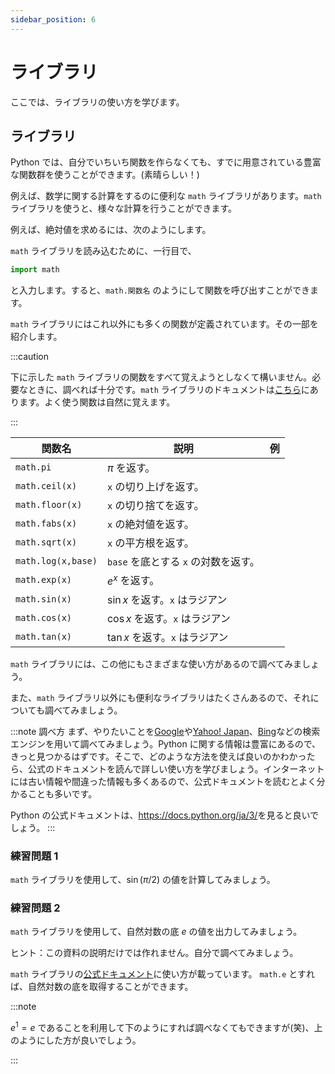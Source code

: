 ```yaml
---
sidebar_position: 6
---
```



# ライブラリ

ここでは、ライブラリの使い方を学びます。

## ライブラリ

Python では、自分でいちいち関数を作らなくても、すでに用意されている豊富な関数群を使うことができます。(素晴らしい！)

例えば、数学に関する計算をするのに便利な `math` ライブラリがあります。`math` ライブラリを使うと、様々な計算を行うことができます。

例えば、絶対値を求めるには、次のようにします。

<ViewSource path="/library/fabs.ipynb" />

`math` ライブラリを読み込むために、一行目で、

```python
import math
```

と入力します。すると、`math.関数名` のようにして関数を呼び出すことができます。

`math` ライブラリにはこれ以外にも多くの関数が定義されています。その一部を紹介します。

:::caution

下に示した `math` ライブラリの関数をすべて覚えようとしなくて構いません。必要なときに、調べれば十分です。`math` ライブラリのドキュメントは[こちら](https://docs.python.org/ja/3/library/math.html)にあります。よく使う関数は自然に覚えます。

:::

| 関数名             | 説明                                 | 例                                         |
| ------------------ | ------------------------------------ | ------------------------------------------ |
| `math.pi`          | $\pi$ を返す。                       | <ViewSource path="/library/pi.ipynb" />    |
| `math.ceil(x)`     | `x` の切り上げを返す。               | <ViewSource path="/library/ceil.ipynb" />  |
| `math.floor(x)`    | `x` の切り捨てを返す。               | <ViewSource path="/library/floor.ipynb" /> |
| `math.fabs(x)`     | `x` の絶対値を返す。                 | <ViewSource path="/library/fabs.ipynb" />  |
| `math.sqrt(x)`     | `x` の平方根を返す。                 | <ViewSource path="/library/sqrt.ipynb" />  |
| `math.log(x,base)` | `base` を底とする `x` の対数を返す。 | <ViewSource path="/library/log.ipynb" />   |
| `math.exp(x)`      | $e^x$ を返す。                       | <ViewSource path="/library/exp.ipynb" />   |
| `math.sin(x)`      | $\sin x$ を返す。`x` はラジアン      | <ViewSource path="/library/sin.ipynb" />   |
| `math.cos(x)`      | $\cos x$ を返す。`x` はラジアン      | <ViewSource path="/library/cos.ipynb" />   |
| `math.tan(x)`      | $\tan x$ を返す。`x` はラジアン      | <ViewSource path="/library/tan.ipynb" />   |

`math` ライブラリには、この他にもさまざまな使い方があるので調べてみましょう。

また、`math` ライブラリ以外にも便利なライブラリはたくさんあるので、それについても調べてみましょう。

:::note 調べ方
まず、やりたいことを[Google](https://www.google.co.jp/)や[Yahoo! Japan](https://www.yahoo.co.jp/)、[Bing](https://www.bing.com/?cc=jp)などの検索エンジンを用いて調べてみましょう。Python に関する情報は豊富にあるので、きっと見つかるはずです。そこで、どのような方法を使えば良いのかわかったら、公式のドキュメントを読んで詳しい使い方を学びましょう。インターネットには古い情報や間違った情報も多くあるので、公式ドキュメントを読むとよく分かることも多いです。

Python の公式ドキュメントは、<https://docs.python.org/ja/3/>を見ると良いでしょう。
:::

### 練習問題 1

`math` ライブラリを使用して、$\sin (\pi/2)$ の値を計算してみましょう。

<Answer>
  <ViewSource path="/library/sin_90.ipynb" />
</Answer>

### 練習問題 2

`math` ライブラリを使用して、自然対数の底 $e$ の値を出力してみましょう。

ヒント：この資料の説明だけでは作れません。自分で調べてみましょう。

<Answer>

`math` ライブラリの[公式ドキュメント](https://docs.python.org/ja/3/library/math.html#constants)に使い方が載っています。
`math.e` とすれば、自然対数の底を取得することができます。

<ViewSource path="/library/calc_e.ipynb" />

:::note

$e^1 = e$ であることを利用して下のようにすれば調べなくてもできますが(笑)、上のようにした方が良いでしょう。

<ViewSource path="/library/calc_e_2.ipynb" />

:::

</Answer>
